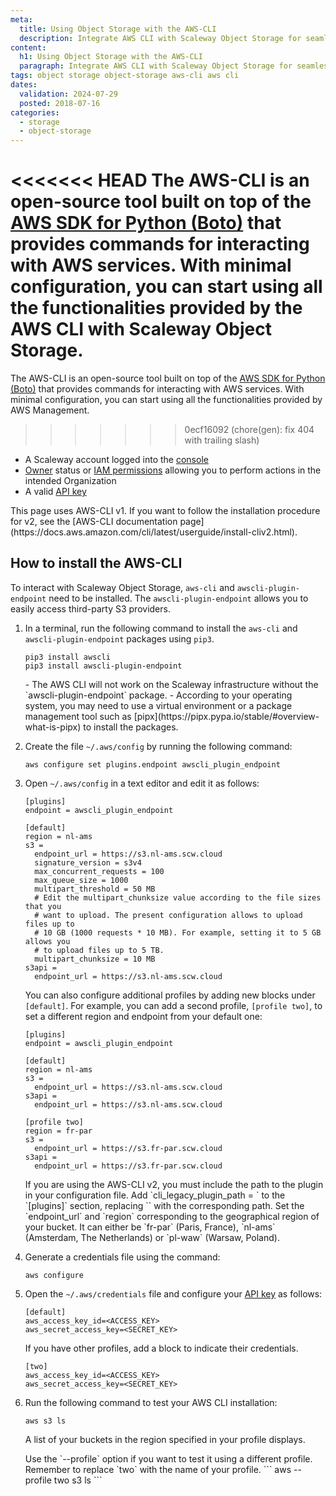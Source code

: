 ```yaml
---
meta:
  title: Using Object Storage with the AWS-CLI
  description: Integrate AWS CLI with Scaleway Object Storage for seamless operations.
content:
  h1: Using Object Storage with the AWS-CLI
  paragraph: Integrate AWS CLI with Scaleway Object Storage for seamless operations.
tags: object storage object-storage aws-cli aws cli
dates:
  validation: 2024-07-29
  posted: 2018-07-16
categories:
  - storage
  - object-storage
---
```


<<<<<<< HEAD
The AWS-CLI is an open-source tool built on top of the [AWS SDK for Python (Boto)](https://boto3.amazonaws.com/v1/documentation/api/latest/index.html/) that provides commands for interacting with AWS services. With minimal configuration, you can start using all the functionalities provided by the AWS CLI with Scaleway Object Storage.
=======
The AWS-CLI is an open-source tool built on top of the [AWS SDK for Python (Boto)](https://boto3.amazonaws.com/v1/documentation/api/latest/index.html) that provides commands for interacting with AWS services. With minimal configuration, you can start using all the functionalities provided by AWS Management.
>>>>>>> 0ecf16092 (chore(gen): fix 404 with trailing slash)

<Macro id="requirements" />

- A Scaleway account logged into the [console](https://console.scaleway.com)
- [Owner](/identity-and-access-management/iam/concepts/#owner) status or [IAM permissions](/identity-and-access-management/iam/concepts/#permission) allowing you to perform actions in the intended Organization
- A valid [API key](/identity-and-access-management/iam/how-to/create-api-keys/)

<Message type="note">
  This page uses AWS-CLI v1. If you want to follow the installation procedure for v2, see the [AWS-CLI documentation page](https://docs.aws.amazon.com/cli/latest/userguide/install-cliv2.html).
</Message>

## How to install the AWS-CLI

To interact with Scaleway Object Storage, `aws-cli` and `awscli-plugin-endpoint` need to be installed. The `awscli-plugin-endpoint` allows you to easily access third-party S3 providers.

1. In a terminal, run the following command to install the `aws-cli` and `awscli-plugin-endpoint` packages using `pip3`.
    ```
    pip3 install awscli
    pip3 install awscli-plugin-endpoint
    ```
    <Message type="important">
      - The AWS CLI will not work on the Scaleway infrastructure without the `awscli-plugin-endpoint` package. 
      - According to your operating system, you may need to use a virtual environment or a package management tool such as [pipx](https://pipx.pypa.io/stable/#overview-what-is-pipx) to install the packages.
    </Message>
2. Create the file `~/.aws/config` by running the following command:
    ```
    aws configure set plugins.endpoint awscli_plugin_endpoint
    ```
3. Open `~/.aws/config` in a text editor and edit it as follows:
    ```
    [plugins]
    endpoint = awscli_plugin_endpoint

    [default]
    region = nl-ams
    s3 =
      endpoint_url = https://s3.nl-ams.scw.cloud
      signature_version = s3v4
      max_concurrent_requests = 100
      max_queue_size = 1000
      multipart_threshold = 50 MB
      # Edit the multipart_chunksize value according to the file sizes that you
      # want to upload. The present configuration allows to upload files up to
      # 10 GB (1000 requests * 10 MB). For example, setting it to 5 GB allows you
      # to upload files up to 5 TB.
      multipart_chunksize = 10 MB
    s3api =
      endpoint_url = https://s3.nl-ams.scw.cloud
    ```
    You can also configure additional profiles by adding new blocks under `[default]`. For example, you can add a second profile, `[profile two]`, to set a different region and endpoint from your default one:

    ```
    [plugins]
    endpoint = awscli_plugin_endpoint

    [default]
    region = nl-ams
    s3 =
      endpoint_url = https://s3.nl-ams.scw.cloud
    s3api =
      endpoint_url = https://s3.nl-ams.scw.cloud

    [profile two]
    region = fr-par
    s3 =
      endpoint_url = https://s3.fr-par.scw.cloud
    s3api =
      endpoint_url = https://s3.fr-par.scw.cloud
    ```

    <Message type="important">
      If you are using the AWS-CLI v2, you must include the path to the plugin in your configuration file. Add `cli_legacy_plugin_path = <path-to-plugin>` to the `[plugins]` section, replacing `<path-to-plugin>` with the corresponding path. 
    </Message>

    <Message type="note">
      Set the `endpoint_url` and `region` corresponding to the geographical region of your bucket. It can either be `fr-par` (Paris, France), `nl-ams` (Amsterdam, The Netherlands) or `pl-waw` (Warsaw, Poland).
    </Message>
4. Generate a credentials file using the command:
    ```
    aws configure
    ```
5. Open the `~/.aws/credentials` file and configure your [API key](/identity-and-access-management/iam/how-to/create-api-keys/) as follows:
    ```
    [default]
    aws_access_key_id=<ACCESS_KEY>
    aws_secret_access_key=<SECRET_KEY>
    ```
    If you have other profiles, add a block to indicate their credentials.

    ```
    [two]
    aws_access_key_id=<ACCESS_KEY>
    aws_secret_access_key=<SECRET_KEY>
    ```
6. Run the following command to test your AWS CLI installation:

    ```
    aws s3 ls
    ```

    A list of your buckets in the region specified in your profile displays.

    <Message type="note">
        Use the `--profile` option if you want to test it using a different profile. Remember to replace `two` with the name of your profile. 
        ```
        aws --profile two s3 ls
        ```
    </Message>


